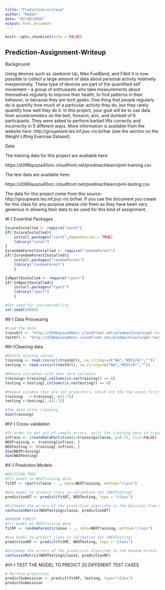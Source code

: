 ---
title: "Prediction-writeup"
author: "Madan"
date: "02/08/2020"
output: html_document
---

```{r setup, include=FALSE}
knitr::opts_chunk$set(echo = FALSE)
```

## Prediction-Assignment-Writeup

Background

Using devices such as Jawbone Up, Nike FuelBand, and Fitbit it is now possible to collect a large amount of data about personal activity relatively inexpensively. These type of devices are part of the quantified self movement – a group of enthusiasts who take measurements about themselves regularly to improve their health, to find patterns in their behavior, or because they are tech geeks. One thing that people regularly do is quantify how much of a particular activity they do, but they rarely quantify how well they do it. In this project, your goal will be to use data from accelerometers on the belt, forearm, arm, and dumbell of 6 participants. They were asked to perform barbell lifts correctly and incorrectly in 5 different ways. More information is available from the website here: http://groupware.les.inf.puc-rio.br/har (see the section on the Weight Lifting Exercise Dataset).

Data

The training data for this project are available here:

https://d396qusza40orc.cloudfront.net/predmachlearn/pml-training.csv

The test data are available here:

https://d396qusza40orc.cloudfront.net/predmachlearn/pml-testing.csv

The data for this project come from this source: http://groupware.les.inf.puc-rio.br/har. If you use the document you create for this class for any purpose please cite them as they have been very generous in allowing their data to be used for this kind of assignment.

#I-) Essential Packages
```{r pack}
IscareInstalled <- require("caret")
if(!IscareInstalled){
    install.packages("caret",dependencies = TRUE)
    library("caret")
}
IsrandomForestInstalled <- require("randomForest")
if(!IsrandomForestInstalled){
    install.packages("randomForest")
    library("randomForest")
    }

IsRpartInstalled <- require("rpart")        
if(!IsRpartInstalled){
    install.packages("rpart")
    library("rpart")
    }

#Set seed for reproducability
set.seed(20000)
```

#II-) Data Processing
```{r process}
#Load the data
trainUrl <- "http://d396qusza40orc.cloudfront.net/predmachlearn/pml-training.csv"   
testUrl <- "http://d396qusza40orc.cloudfront.net/predmachlearn/pml-testing.csv" 
```

#III-)Cleaning data 
```{r clean}
#Delete missing values 
training <- read.csv(url(trainUrl), na.strings=c("NA","#DIV/0!",""))  
testing <- read.csv(url(testUrl), na.strings=c("NA","#DIV/0!",""))

#Remove variables with near zero variance
training<-training[,colSums(is.na(training)) == 0]
testing <-testing[,colSums(is.na(testing)) == 0]

#Remove columns that are not predictors, which are the the seven first columns
training   <-training[,-c(1:7)]
testing <-testing[,-c(1:7)]

#The data after cleaning
dim(training)
```

#IV-) Cross-validation
```{r cross}
#In order to get out-of-sample errors, split the training data in training (75%) and testing (25%) data) subsets:
inTrain <- createDataPartition(y=training$classe, p=0.75, list=FALSE)    
NEOTraining <- training[inTrain, ]
NEOTesting <- training[-inTrain, ]  
dim(NEOTraining)
dim(NEOTesting)
```

#V-) Prediction Models
```{r model}
#DECISION TREE
#Fit model on NEOTraining data
fitDT <- rpart(classe ~ ., data=NEOTraining, method="class")

#Use model to predict class in validation set (NEOTesting)
predictionDT <- predict(fitDT, NEOTesting, type = "class")

#Estimate the errors of the prediction algorithm in the Decision Tree model
confusionMatrix(NEOTesting$classe, predictionDT)

#RANDOM FOREST
#Fit model on NEOTraining data
fitRF <- randomForest(classe ~ ., data=NEOTraining, method="class")

#Use model to predict class in validation set (NEOTesting)
predictionRF <- predict(fitRF, NEOTesting, type = "class")

#Estimate the errors of the prediction algorithm in the Random Forest
confusionMatrix(NEOTesting$classe, predictionRF)
```

#VI-) TEST THE MODEL TO PREDICT 20 DIFFERENT TEST CASES
```{r quiz}
# Perform prediction
predictSubmission <- predict(fitRF, testing, type="class")
predictSubmission
```